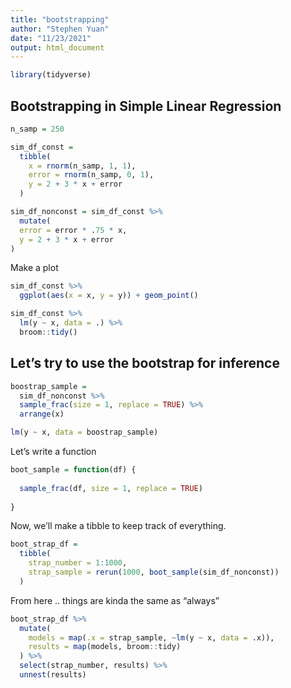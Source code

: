 ```yaml
---
title: "bootstrapping"
author: "Stephen Yuan"
date: "11/23/2021"
output: html_document
---
```


```r
library(tidyverse)
```

## Bootstrapping in Simple Linear Regression

```r
n_samp = 250

sim_df_const = 
  tibble(
    x = rnorm(n_samp, 1, 1),
    error = rnorm(n_samp, 0, 1),
    y = 2 + 3 * x + error
  )

sim_df_nonconst = sim_df_const %>% 
  mutate(
  error = error * .75 * x,
  y = 2 + 3 * x + error
)
```

Make a plot

```r
sim_df_const %>% 
  ggplot(aes(x = x, y = y)) + geom_point()

```

```r
sim_df_const %>% 
  lm(y ~ x, data = .) %>% 
  broom::tidy()
```

## Let's try to use the bootstrap for inference

```r
boostrap_sample = 
  sim_df_nonconst %>% 
  sample_frac(size = 1, replace = TRUE) %>% 
  arrange(x)

lm(y ~ x, data = boostrap_sample)
```

Let's write a function

```r
boot_sample = function(df) {
  
  sample_frac(df, size = 1, replace = TRUE)
  
}
```

Now, we'll make a tibble to keep track of everything.

```r
boot_strap_df = 
  tibble(
    strap_number = 1:1000,
    strap_sample = rerun(1000, boot_sample(sim_df_nonconst))
  )
```

From here .. things are kinda the same as "always"

```r
boot_strap_df %>% 
  mutate(
    models = map(.x = strap_sample, ~lm(y ~ x, data = .x)),
    results = map(models, broom::tidy)
  ) %>% 
  select(strap_number, results) %>% 
  unnest(results)
```







